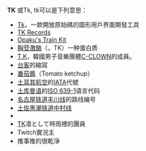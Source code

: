 {{noteTA|G1=IT}}

'''TK''' 或Tk, tk可以是下列意思：

* [[Tk|Tk]]，一款開放原始碼的圖形用戶界面開發工具
* [[TK_Records|TK Records]]
* [[Opaku's_Train_Kit|Opaku's Train Kit]]
* [[胸苷激酶|胸苷激酶]]（{{lang-en|Thymidine kinase}}，TK）一种蛋白质
* [[T.K|T.K]]，韓國男子音樂團體[[C-CLOWN|C-CLOWN]]的成員。
* [[台客|台客]]的縮寫
* [[番茄醬|番茄醬]]（Tomato ketchup）
* [[土耳其航空|土耳其航空]]的[[IATA|IATA]]代號
* [[土库曼语|土库曼语]]的[[ISO_639-1|ISO 639-1]]语言代码
* [[名古屋铁道|名古屋铁道]][[丰川线|丰川线]]的路线编号
* [[土佐黑潮铁道|土佐黑潮铁道]][[中村线|中村线]]
* {{link-en|Adobe Fonts|Adobe Fonts|Adobe Typekit}}
* [[TK|TK]]凛として時雨裡的團員
* Twitch實況主
* 推事推的很乾淨

{{disambig|cat=二字拉丁字母縮寫消歧義}}